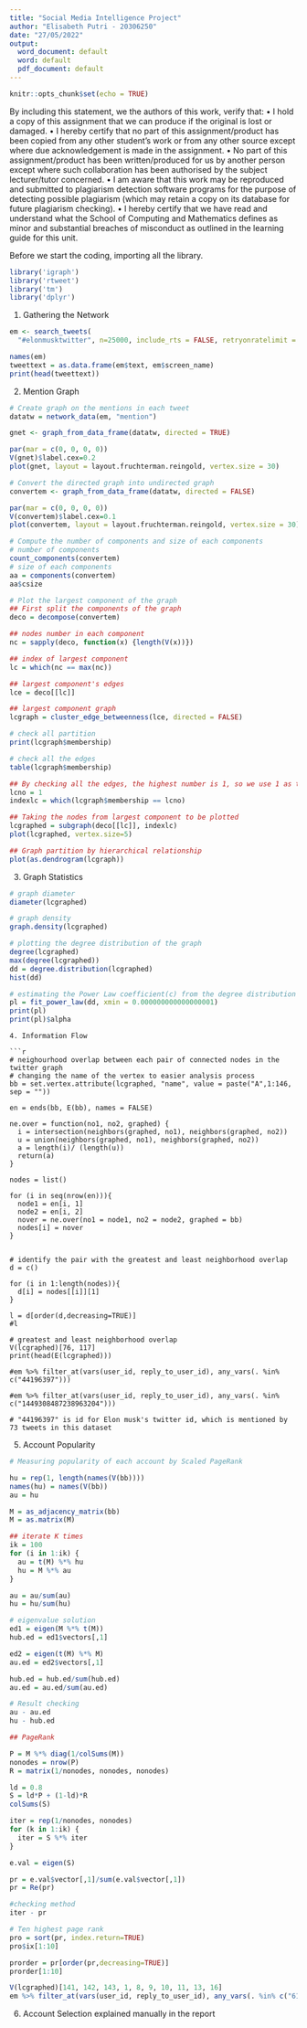 ```yaml
---
title: "Social Media Intelligence Project"
author: "Elisabeth Putri - 20306250"
date: "27/05/2022"
output:
  word_document: default
  word: default
  pdf_document: default
---
```


```r
knitr::opts_chunk$set(echo = TRUE)
```

By including this statement, we the authors of this work, verify that:
  • I hold a copy of this assignment that we can produce if the original is     lost or damaged.
  • I hereby certify that no part of this assignment/product has been copied     from any other student’s work or from any other source except where due     acknowledgement is made in the assignment.
  • No part of this assignment/product has been written/produced for us by      another person except where such collaboration has been authorised by       the subject lecturer/tutor concerned.
  • I am aware that this work may be reproduced and submitted to plagiarism     detection software programs for the purpose of detecting possible           plagiarism (which may retain a copy on its database for future              plagiarism checking).
  • I hereby certify that we have read and understand what the School of        Computing and Mathematics defines as minor and substantial breaches of      misconduct as outlined in the learning guide for this unit.


Before we start the coding, importing all the library.
```r
library('igraph')
library('rtweet')
library('tm')
library('dplyr')
```



1. Gathering the Network

```r
em <- search_tweets(
  "#elonmusktwitter", n=25000, include_rts = FALSE, retryonratelimit = TRUE)

names(em)
tweettext = as.data.frame(em$text, em$screen_name)
print(head(tweettext))
```

2. Mention Graph
```r
# Create graph on the mentions in each tweet
datatw = network_data(em, "mention")

gnet <- graph_from_data_frame(datatw, directed = TRUE)

par(mar = c(0, 0, 0, 0))
V(gnet)$label.cex=0.2
plot(gnet, layout = layout.fruchterman.reingold, vertex.size = 30)

# Convert the directed graph into undirected graph
convertem <- graph_from_data_frame(datatw, directed = FALSE)

par(mar = c(0, 0, 0, 0))
V(convertem)$label.cex=0.1
plot(convertem, layout = layout.fruchterman.reingold, vertex.size = 30)

# Compute the number of components and size of each components
# number of components
count_components(convertem)
# size of each components
aa = components(convertem)
aa$csize

# Plot the largest component of the graph
## First split the components of the graph
deco = decompose(convertem)

## nodes number in each component
nc = sapply(deco, function(x) {length(V(x))})

## index of largest component
lc = which(nc == max(nc))

## largest component's edges
lce = deco[[lc]]

## largest component graph
lcgraph = cluster_edge_betweenness(lce, directed = FALSE)

# check all partition
print(lcgraph$membership)

# check all the edges
table(lcgraph$membership) 

## By checking all the edges, the highest number is 1, so we use 1 as the largest component
lcno = 1
indexlc = which(lcgraph$membership == lcno)

## Taking the nodes from largest component to be plotted
lcgraphed = subgraph(deco[[lc]], indexlc)
plot(lcgraphed, vertex.size=5)

## Graph partition by hierarchical relationship
plot(as.dendrogram(lcgraph)) 

```

3. Graph Statistics

```r
# graph diameter
diameter(lcgraphed)

# graph density
graph.density(lcgraphed)

# plotting the degree distribution of the graph
degree(lcgraphed)
max(degree(lcgraphed))
dd = degree.distribution(lcgraphed)
hist(dd)

# estimating the Power Law coefficient(c) from the degree distribution
pl = fit_power_law(dd, xmin = 0.000000000000000001)
print(pl)
print(pl)$alpha
```
```
4. Information Flow

```r
# neighourhood overlap between each pair of connected nodes in the twitter graph 
# changing the name of the vertex to easier analysis process
bb = set.vertex.attribute(lcgraphed, "name", value = paste("A",1:146, sep = ""))

en = ends(bb, E(bb), names = FALSE)

ne.over = function(no1, no2, graphed) {
  i = intersection(neighbors(graphed, no1), neighbors(graphed, no2))
  u = union(neighbors(graphed, no1), neighbors(graphed, no2))
  a = length(i)/ (length(u)) 
  return(a)
}

nodes = list()

for (i in seq(nrow(en))){
  node1 = en[i, 1]
  node2 = en[i, 2]
  nover = ne.over(no1 = node1, no2 = node2, graphed = bb)
  nodes[i] = nover
}


# identify the pair with the greatest and least neighborhood overlap
d = c()

for (i in 1:length(nodes)){
  d[i] = nodes[[i]][1]
}

l = d[order(d,decreasing=TRUE)]
#l

# greatest and least neighborhood overlap
V(lcgraphed)[76, 117]
print(head(E(lcgraphed))) 

#em %>% filter_at(vars(user_id, reply_to_user_id), any_vars(. %in% c("44196397")))

#em %>% filter_at(vars(user_id, reply_to_user_id), any_vars(. %in% c("1449308487238963204")))

# "44196397" is id for Elon musk's twitter id, which is mentioned by 73 tweets in this dataset
```




5. Account Popularity
```r
# Measuring popularity of each account by Scaled PageRank

hu = rep(1, length(names(V(bb))))
names(hu) = names(V(bb))
au = hu

M = as_adjacency_matrix(bb)
M = as.matrix(M)

## iterate K times
ik = 100
for (i in 1:ik) {
  au = t(M) %*% hu
  hu = M %*% au
}

au = au/sum(au)
hu = hu/sum(hu)

# eigenvalue solution
ed1 = eigen(M %*% t(M))
hub.ed = ed1$vectors[,1]

ed2 = eigen(t(M) %*% M)
au.ed = ed2$vectors[,1]

hub.ed = hub.ed/sum(hub.ed)
au.ed = au.ed/sum(au.ed)

# Result checking
au - au.ed
hu - hub.ed

## PageRank

P = M %*% diag(1/colSums(M))
nonodes = nrow(P)
R = matrix(1/nonodes, nonodes, nonodes) 

ld = 0.8
S = ld*P + (1-ld)*R
colSums(S)

iter = rep(1/nonodes, nonodes)
for (k in 1:ik) {
  iter = S %*% iter
}

e.val = eigen(S)

pr = e.val$vector[,1]/sum(e.val$vector[,1])
pr = Re(pr)

#checking method
iter - pr

# Ten highest page rank
pro = sort(pr, index.return=TRUE)
pro$ix[1:10]

prorder = pr[order(pr,decreasing=TRUE)]
prorder[1:10]

V(lcgraphed)[141, 142, 143, 1, 8, 9, 10, 11, 13, 16]
em %>% filter_at(vars(user_id, reply_to_user_id), any_vars(. %in% c("6182852", "128372940", "51827346", "1513921541918138372", "1316181534", "1021241294", "1450520650335072262", "1452304054206488576", "1510000127745970186", "1423355927302975489")))
```

6. Account Selection
explained manually in the report